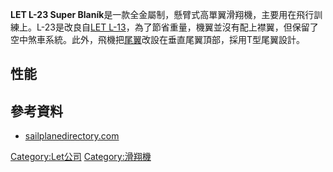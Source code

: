 {{Infobox Aircraft
  |name = Let L-23
  |image=Image:Blanik 3 a.jpg
  |type = 滑翔機
  |manufacturer = [[萊特库诺维采|萊特库诺维采]]
  |designer =
  |first flight = 
  |introduced = 
  |retired =
  |status = 
  |primary user = 
  |more users =
  |produced =1988
  |number built =
  |unit cost =
  |developed from =
  |variants with their own articles =
  |developed into =
}}

'''LET L-23 Super Blaník'''是一款全金屬制，懸臂式高單翼滑翔機，主要用在飛行訓練上。L-23是改良自[[LET_L-13|LET L-13]]，為了節省重量，機翼並沒有配上襟翼，但保留了空中煞車系統。此外，飛機把[[尾翼|尾翼]]改設在垂直尾翼頂部，採用T型尾翼設計。

==性能==
{{Aircraft specifications|
|plane or copter?=plane
|jet or prop?=prop
|ref=
|crew=2
|capacity= 
|length main=8.5 米
|length alt=27 尺 11英寸
|span main=16.2 米
|span alt=53 尺 2英寸
|height main=1.9 米
|height alt=6 尺 3英寸
|area main=19.2 米²
|area alt=206 尺²
|empty weight main=210 公斤
|empty weight alt=463 磅
|loaded weight main=
|loaded weight alt=
|max takeoff weight main=
|max takeoff weight alt=
|engine (prop)=
|type of prop=
|number of props=
|power main=
|power alt=
|max speed main= 
|max speed alt=
|max speed more=
|cruise speed main= 
|cruise speed alt=
|cruise speed more=
|range main
|range alt=
|range more=
|ceiling main=
|ceiling alt=
|climb rate main= 
|climb rate alt= 
|loading main=
|loading alt=
|power/mass main=
|power/mass alt=
}}

==參考資料==
{{Reflist}}
* [https://web.archive.org/web/20071217195812/http://www.sailplanedirectory.com/PlaneDetails.cfm?planeID=342 sailplanedirectory.com]


[[Category:Let公司|Category:Let公司]]
[[Category:滑翔機|Category:滑翔機]]